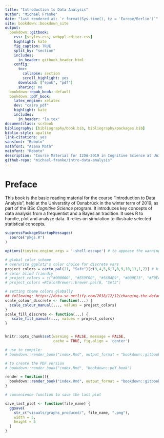 ```yaml
--- 
title: "Introduction to Data Analysis"
author: "Michael Franke"
date: "last rendered at: `r format(Sys.time(), tz = 'Europe/Berlin')`"
site: bookdown::bookdown_site
output:
  bookdown::gitbook:
    css: [styles.css, webppl-editor.css]
    highlight: kate
    fig_caption: TRUE
    split_by: "section"
    includes:
      in_header: gitbook_header.html
    config:
      toc:
        collapse: section
        scroll_highlight: yes
      download: ["epub", "pdf"]
      sharing: no
  bookdown::epub_book: default
  bookdown::pdf_book: 
    latex_engine: xelatex
    dev: "cairo_pdf"
    highlight: kate
    includes:
      in_header: "la.tex"
documentclass: scrbook
bibliography: [bibliography/book.bib, bibliography/packages.bib]
biblio-style: apalike
link-citations: yes
sansfont: "Roboto"
mathfont: "Asana Math"
mainfont: "Roboto"
description: "Course Material for I2DA-2019 in Cognitive Science at University Osnabrück"
github-repo: "michael-franke/intro-data-analysis"
---
```



# Preface {-}

This book is the basic reading material for the course "Introduction to Data Analysis", held at the Universtity of Osnabrück in the winter term of 2019, as part of the BSc *Cognitive Science* program. It introduces key concepts of data analysis from a frequentist and a Bayesian tradition. It uses R to handle, plot and analyze data. It relies on simulation to illustrate selected statistical concepts.


```r
suppressPackageStartupMessages(
  source("pkgs.R")
)

options(tinytex.engine_args = '-shell-escape') # to appease the warning spirits

# global color scheme
# overwrite ggplot2's color choice for discrete vars
project_colors = carto_pal(11, "Safe")[c(3,4,5,6,7,8,9,10,11,1,2)] # https://github.com/Nowosad/rcartocolor & https://carto.com/carto-colors/
# color blind friendly
# project_colors = c("#000000", "#E69F00", "#56B4E9", "#009E73", "#F0E442", "#0072B2", "#D55E00", "#CC79A7")
# project_colors =RColorBrewer::brewer.pal(8, "Set2")

# setting theme colors globally
## following: https://data-se.netlify.com/2018/12/12/changing-the-default-color-scheme-in-ggplot2/
scale_colour_discrete <- function(...) {
  scale_colour_manual(..., values = project_colors)
}
scale_fill_discrete <- function(...) {
   scale_fill_manual(..., values = project_colors)
} 


knitr::opts_chunk$set(warning = FALSE, message = FALSE, 
                      cache = TRUE, fig.align = 'center')

# use to compile:
# bookdown::render_book("index.Rmd", output_format = "bookdown::gitbook") 

# to create the PDF version
# bookdown::render_book("index.Rmd", "bookdown::pdf_book")

render = function(){
  bookdown::render_book("index.Rmd", output_format = "bookdown::gitbook")
}

# convenience function to save the last plot 

save_last_plot <- function(file_name) {
  ggsave(
    str_c("visuals/graphs_produced/", file_name, ".png"),
    width = 5,
    height = 5
  )
}
```

<script type="text/x-mathjax-config">
  MathJax.Hub.Config({ TeX: { extensions: ["color.js"] }});
</script>

\newcommand{\set}[1]{\left \{ #1 \right \}}
\newcommand{\tuple}[1]{\langle #1 \rangle}
\newcommand{\mult}{\times}

<!-- ## Testing / Showcasing -->

<!-- Don't pay too much attention to what is written here. -->

<!-- ### Quotes -->

<!-- This is a quote: -->

<!-- > Tidy datasets [...] have a specific structure: each variable is a column, each observation is a row, and each type of observational unit is a table. -->
<!-- > -->
<!-- > --- @wickham2014 -->

<!-- ### Infobox -->

<!-- At certain stages, possibly at the end of chapters or after important concepts, we might want to use a special infobox (see `.infobox` in `styles.css`) to summarise it or give food for thought. Like this: -->

<!-- ```{block, type='infobox'} -->
<!-- A horse walks into a bar and orders a pint. The barkeep says "you're in here pretty often. Think you might be an alcoholic?", to which the horse says "I don't think I am.", and vanishes from existence. -->

<!-- See, the joke is about Descartes' famous philosophy of 'I think therefore, I am", but to explain that part before the rest of the joke would be to put Descartes before the horse. -->
<!-- ``` -->

<!-- We can have boxes with different icons for different purposes, using `{block, type='see styles.css'}`: -->

<!-- ```{block, type='questions'} -->
<!-- This might be useful for excercises or general questions. Do you like it? -->
<!-- ``` -->

<!-- ```{block, type='beware'} -->
<!-- Sometimes there are things that are really important, like exceptions to general rules. This box might be appropriate for these. -->
<!-- ``` -->

<!-- To use markdown/latex inside the boxes, use `{block2, ...}`: -->

<!-- ```{block2, type='research'} -->
<!-- ["More research needs to be done"](https://en.wikipedia.org/wiki/Further_research_is_needed) as an infobox. -->
<!-- ``` -->

<!-- And to use entire code blocks _within_ such boxes, we need to make use of raw html (like `<div class="beware">`): -->

<!-- <div class="beware"> -->
<!-- This is just a test. -->

<!-- ```{r, testbox} -->
<!-- # a roll of 5d6 might look like this: -->
<!-- sample(1:6, 5, replace = TRUE) -->
<!-- ``` -->

<!-- Hear, hear! It's 2:30 PM and all is good! -->

<!-- </div> -->


<!-- ### Plots -->

<!-- This is a plot of quite a famous dataset [@anscombe1973]: -->

<!-- ```{r ch-preface-a_plot_example_01, fig.cap="Anscombe's Quartet: four different data sets all of which receive the same correlation score."} -->
<!-- tibble( -->
<!--   grp = rep(c("I", "II", "III", "IV"), each = 11), -->
<!--   x = c(anscombe$x1, anscombe$x2, anscombe$x3, anscombe$x4), -->
<!--   y = c(anscombe$y1, anscombe$y2, anscombe$y3, anscombe$y4) -->
<!-- ) %>%  -->
<!--   ggplot(aes(x, y)) + -->
<!--     geom_smooth(method = lm, se = F, color = "black") + -->
<!--     geom_point(color = project_colors[3], size = 2) + -->
<!--     scale_y_continuous(breaks = scales::pretty_breaks()) + -->
<!--     scale_x_continuous(breaks = scales::pretty_breaks()) + -->
<!--     labs(title = "Anscombe's Quartet", x = NULL, y = NULL, -->
<!--          subtitle = bquote(y == 0.5 * x + 3 ~ (R^2 %~~% .667) ~ "for all datasets")) + -->
<!--     facet_wrap(~grp, ncol = 2, scales = "free_x") + -->
<!--     theme(strip.background = element_rect(fill = "#f2f2f2", colour = "white")) -->
<!-- ``` -->

<!-- Here's a plot showcasing our custom palellet for discrete factors: -->

<!-- ```{r ch-preface-Setosa, fig.cap="A figure to test the contrast of the first three project colors"} -->
<!-- ggplot(iris, aes(x = Sepal.Length, y = Sepal.Width, color = Species)) + geom_point(size=3) -->
<!-- ``` -->

<!-- ### Shiny Apps -->

<!-- Embedding Shiny Apps is as easy as pie! -->

<!-- ```{r shiny_example} -->
<!-- knitr::include_app("https://marauderpixie.shinyapps.io/dist_chisq/", height = "800px") -->
<!-- ``` -->